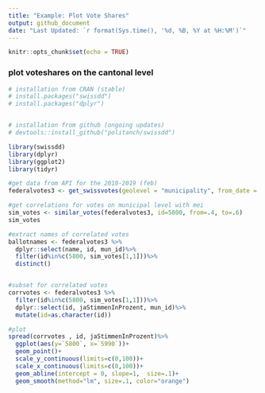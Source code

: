 ```yaml
---
title: "Example: Plot Vote Shares"
output: github_document 
date: "Last Updated: `r format(Sys.time(), '%d, %B, %Y at %H:%M')`"
---
```


```r
knitr::opts_chunk$set(echo = TRUE)
```


### plot voteshares on the cantonal level
```r
# installation from CRAN (stable)
# install.packages("swissdd")
# install.packages("dplyr")


# installation from github (ongoing updates)
# devtools::install_github("politanch/swissdd")

library(swissdd)
library(dplyr)
library(ggplot2)
library(tidyr)

#get data from API for the 2010-2019 (feb) 
federalvotes3 <- get_swissvotes(geolevel = "municipality", from_date = "2010-03-07", to_date = "2019-02-10")

#get correlations for votes on municipal level with mei
sim_votes <- similar_votes(federalvotes3, id=5800, from=.4, to=.6)
sim_votes

#extract names of correlated votes
ballotnames <- federalvotes3 %>%
  dplyr::select(name, id, mun_id)%>%
  filter(id%in%c(5800, sim_votes[1,1]))%>%
  distinct()


#subset for correlated votes
corrvotes <- federalvotes3 %>% 
  filter(id%in%c(5800, sim_votes[1,1]))%>%
  dplyr::select(id, jaStimmenInProzent, mun_id)%>%
  mutate(id=as.character(id))

#plot
spread(corrvotes , id, jaStimmenInProzent)%>%
  ggplot(aes(y=`5800`, x=`5990`))+
  geom_point()+
  scale_y_continuous(limits=c(0,100))+
  scale_x_continuous(limits=c(0,100))+
  geom_abline(intercept = 0, slope=1,  size=.1)+
  geom_smooth(method="lm", size=.1, color="orange")

```
